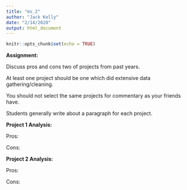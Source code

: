 ```yaml
---
title: "ms_2"
author: "Jack Kelly"
date: "2/14/2020"
output: html_document
---
```


```r
knitr::opts_chunk$set(echo = TRUE)
```
**Assignment:**

Discuss pros and cons two of projects from past years. 

At least one project should be one which did extensive data gathering/cleaning. 

You should not select the same projects for commentary as your friends have.  

Students generally write about a paragraph for each project. 


**Project 1 Analysis:**

Pros:


Cons:


**Project 2 Analysis:**

Pros:


Cons:




